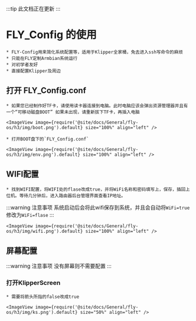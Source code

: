 
:::tip
此文档正在更新
:::


# FLY_Config 的使用

    * FLY-Config用来简化系统配置等，适用于Klipper全家桶，免去进入ssh写命令的麻烦
    * 只能在FLY定制Armbian系统运行
    * 对初学者友好
    * 直接配置Klipper及周边

## 打开 FLY_Config.conf

    * 如果您已经制作好TF卡，请使用读卡器连接到电脑。此时电脑应该会弹出资源管理器并且有一个“可移动磁盘BOOT” 如果未出现，请重新拔下TF卡，再插入电脑

    <ImageView image={require('@site/docs/General/fly-os/h3/img/boot.png').default} size="100%" align="left" />

    * 打开BOOT盘下的`FLY_Config.conf`

    <ImageView image={require('@site/docs/General/fly-os/h3/img/env.png').default} size="100%" align="left" />

## WIFI配置

    * 找到WIFI配置，将WIFI处的flase改成true，并将WiFi名称和密码填写上，保存，插回上位机。等待几分钟后，进入路由器后台管理界面查看IP地址。

:::warning 注意事项
系统启动后会将此wifi保存到系统，并且会自动将`WiFi=true`修改为`WiFi=flase`
:::

    <ImageView image={require('@site/docs/General/fly-os/h3/img/wifi.png').default} size="100%" align="left" />

## 屏幕配置

:::warning 注意事项
没有屏幕则不需要配置
:::

### 打开KlipperScreen

    * 需要将箭头所指的false改成true

    <ImageView image={require('@site/docs/General/fly-os/h3/img/ks.png').default} size="50%" align="left" />
